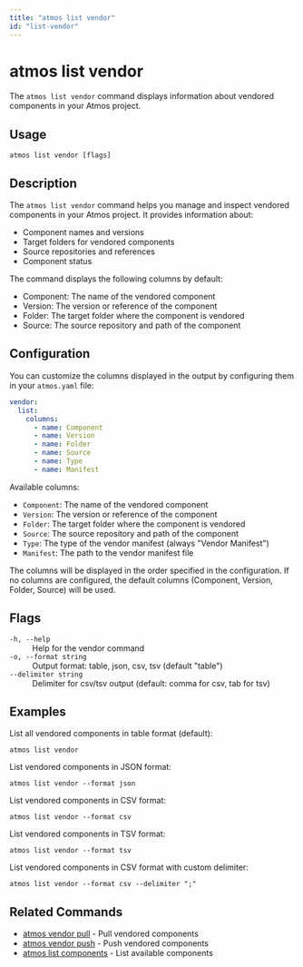 ```yaml
---
title: "atmos list vendor"
id: "list-vendor"
---
```


# atmos list vendor

The `atmos list vendor` command displays information about vendored components in your Atmos project.

## Usage

```shell
atmos list vendor [flags]
```

## Description

The `atmos list vendor` command helps you manage and inspect vendored components in your Atmos project. It provides information about:

- Component names and versions
- Target folders for vendored components
- Source repositories and references
- Component status

The command displays the following columns by default:
- Component: The name of the vendored component
- Version: The version or reference of the component
- Folder: The target folder where the component is vendored
- Source: The source repository and path of the component

## Configuration

You can customize the columns displayed in the output by configuring them in your `atmos.yaml` file:

```yaml
vendor:
  list:
    columns:
      - name: Component
      - name: Version
      - name: Folder
      - name: Source
      - name: Type
      - name: Manifest
```

Available columns:
- `Component`: The name of the vendored component
- `Version`: The version or reference of the component
- `Folder`: The target folder where the component is vendored
- `Source`: The source repository and path of the component
- `Type`: The type of the vendor manifest (always "Vendor Manifest")
- `Manifest`: The path to the vendor manifest file

The columns will be displayed in the order specified in the configuration. If no columns are configured, the default columns (Component, Version, Folder, Source) will be used.

## Flags

<dl>
  <dt><code>-h, --help</code></dt>
  <dd>Help for the vendor command</dd>
  <dt><code>-o, --format string</code></dt>
  <dd>Output format: table, json, csv, tsv (default "table")</dd>
  <dt><code>--delimiter string</code></dt>
  <dd>Delimiter for csv/tsv output (default: comma for csv, tab for tsv)</dd>
</dl>

## Examples

List all vendored components in table format (default):
```shell
atmos list vendor
```

List vendored components in JSON format:
```shell
atmos list vendor --format json
```

List vendored components in CSV format:
```shell
atmos list vendor --format csv
```

List vendored components in TSV format:
```shell
atmos list vendor --format tsv
```

List vendored components in CSV format with custom delimiter:
```shell
atmos list vendor --format csv --delimiter ";"
```

## Related Commands

- [atmos vendor pull](/cli/commands/vendor/usage) - Pull vendored components
- [atmos vendor push](/cli/commands/vendor/usage) - Push vendored components
- [atmos list components](/cli/commands/list/list-components) - List available components 